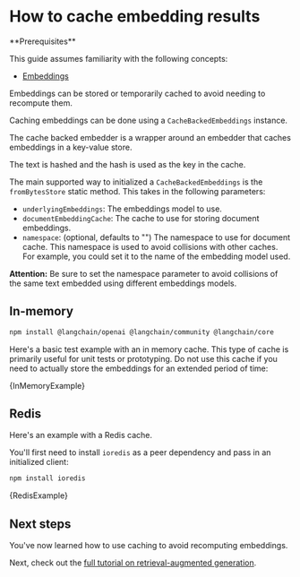 
# How to cache embedding results

<Info>
**Prerequisites**


This guide assumes familiarity with the following concepts:

- [Embeddings](/oss/python/concepts/embedding_models)

</Info>

Embeddings can be stored or temporarily cached to avoid needing to recompute them.

Caching embeddings can be done using a `CacheBackedEmbeddings` instance.

The cache backed embedder is a wrapper around an embedder that caches embeddings in a key-value store.

The text is hashed and the hash is used as the key in the cache.

The main supported way to initialized a `CacheBackedEmbeddings` is the `fromBytesStore` static method. This takes in the following parameters:

- `underlyingEmbeddings`: The embeddings model to use.
- `documentEmbeddingCache`: The cache to use for storing document embeddings.
- `namespace`: (optional, defaults to "") The namespace to use for document cache. This namespace is used to avoid collisions with other caches. For example, you could set it to the name of the embedding model used.

**Attention:** Be sure to set the namespace parameter to avoid collisions of the same text embedded using different embeddings models.

## In-memory


<IntegrationInstallTooltip></IntegrationInstallTooltip>

```bash npm2yarn
npm install @langchain/openai @langchain/community @langchain/core
```
Here's a basic test example with an in memory cache. This type of cache is primarily useful for unit tests or prototyping.
Do not use this cache if you need to actually store the embeddings for an extended period of time:

<CodeBlock language="typescript">{InMemoryExample}</CodeBlock>

## Redis

Here's an example with a Redis cache.

You'll first need to install `ioredis` as a peer dependency and pass in an initialized client:

```bash npm2yarn
npm install ioredis
```

<CodeBlock language="typescript">{RedisExample}</CodeBlock>

## Next steps

You've now learned how to use caching to avoid recomputing embeddings.

Next, check out the [full tutorial on retrieval-augmented generation](/oss/python/tutorials/rag).
